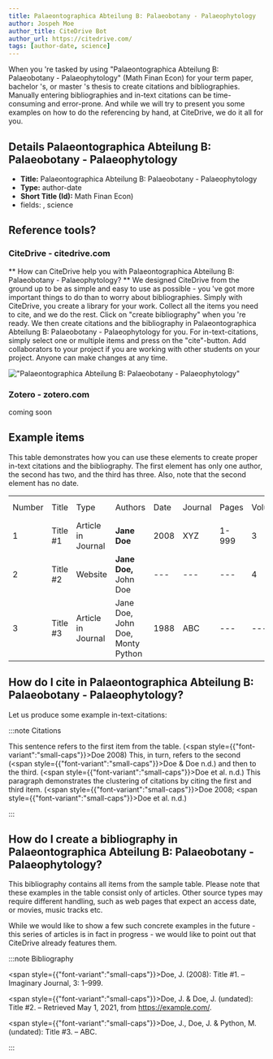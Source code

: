 ```yaml
---
title: Palaeontographica Abteilung B: Palaeobotany - Palaeophytology
author: Jospeh Moe
author_title: CiteDrive Bot
author_url: https://citedrive.com/
tags: [author-date, science]
---
```


When you 're tasked by using "Palaeontographica Abteilung B: Palaeobotany - Palaeophytology" (Math Finan Econ) for your term paper, bachelor 's, or master 's thesis to create citations and bibliographies.
Manually entering bibliographies and in-text citations can be time-consuming and error-prone. And while we will try to present you some examples on how to do the referencing by hand, at CiteDrive, we do it all for you.

## Details  Palaeontographica Abteilung B: Palaeobotany - Palaeophytology
* **Title:** Palaeontographica Abteilung B: Palaeobotany - Palaeophytology
* **Type:** author-date
* **Short Title (Id):** Math Finan Econ)
* fields: , science

## Reference tools?
### CiteDrive - citedrive.com
** How can CiteDrive help you with Palaeontographica Abteilung B: Palaeobotany - Palaeophytology? **
We designed CiteDrive from the ground up to be as simple and easy to use as possible - you 've got more important things to do than to worry about bibliographies. Simply with CiteDrive, you create a library for your work. Collect all the items you need to cite, and we do the rest. Click on "create bibliography" when you 're ready. We then create citations and the bibliography in Palaeontographica Abteilung B: Palaeobotany - Palaeophytology for you. For in-text-citations, simply select one or multiple items and press on the "cite"-button. Add collaborators to your project if you are working with other students on your project. Anyone can make changes at any time.


!["Palaeontographica Abteilung B: Palaeobotany - Palaeophytology"](images/palaeontographica-abteilung-b-palaeobotany--palaeophytology.svg "Choose Palaeontographica Abteilung B: Palaeobotany - Palaeophytology in the CiteDrive App")

### Zotero - zotero.com

coming soon

## Example items

This table demonstrates how you can use these elements to create proper in-text citations and the bibliography. The first element has only one author, the second has two, and the third has three. Also, note that the second element has no date.


<table>
  <tr>
   <td>Number
   </td>
   <td>Title
   </td>
   <td>Type
   </td>
   <td>Authors
   </td>
   <td>Date
   </td>
   <td>Journal
   </td>
   <td>Pages
   </td>
   <td>Volume
   </td>
   <td>Issue
   </td>
   <td>Access Date
   </td>
  </tr>
  <tr>
   <td>1
   </td>
   <td>Title #1
   </td>
   <td>Article in Journal
   </td>
   <td><strong>Jane Doe</strong>
   </td>
   <td>2008
   </td>
   <td>XYZ
   </td>
   <td>1-999
   </td>
   <td>3
   </td>
   <td>2
   </td>
   <td>--
   </td>
  </tr>
  <tr>
   <td>
2
   </td>
   <td>Title #2
   </td>
   <td>Website
   </td>
   <td><strong>Jane Doe, </strong>John Doe
   </td>
   <td>---
   </td>
   <td>---
   </td>
   <td>---
   </td>
   <td>4
   </td>
   <td>---
   </td>
   <td>2020-05-01
   </td>
  </tr>
  <tr>
   <td>3
   </td>
   <td>Title #3
   </td>
   <td>Article in Journal
   </td>
   <td>Jane Doe, John Doe, Monty Python
   </td>
   <td>1988
   </td>
   <td>ABC
   </td>
   <td>---
   </td>
   <td>---
   </td>
   <td>16
   </td>
   <td>---
   </td>
  </tr>
</table>



## How do I cite in  Palaeontographica Abteilung B: Palaeobotany - Palaeophytology?

Let us produce some example in-text-citations:

:::note Citations


This sentence refers to the first item from the table. (<span style={{"font-variant":"small-caps"}}>Doe</span> 2008) This, in turn, refers to the second (<span style={{"font-variant":"small-caps"}}>Doe &amp; Doe</span> n.d.)
and then to the third.  (<span style={{"font-variant":"small-caps"}}>Doe et al.</span> n.d.)
This paragraph demonstrates the clustering of citations by citing the first and third item. (<span style={{"font-variant":"small-caps"}}>Doe</span> 2008; <span style={{"font-variant":"small-caps"}}>Doe et al.</span> n.d.)

:::

## How do I create a bibliography in Palaeontographica Abteilung B: Palaeobotany - Palaeophytology?

This bibliography contains all items from the sample table. Please note that these examples in the table consist only of articles. Other source types may require different handling, such as web pages that expect an access date, or movies, music tracks etc.

While we would like to show a few such concrete examples in the future - this series of articles is in fact in progress - we would like to point out that CiteDrive already features them.

:::note Bibliography

<span style={{"font-variant":"small-caps"}}>Doe, J.</span> (2008): Title #1. – Imaginary Journal, 3: 1–999.

<span style={{"font-variant":"small-caps"}}>Doe, J. &amp; Doe, J.</span> (undated): Title #2. –  Retrieved May 1, 2021, from https://example.com/.

<span style={{"font-variant":"small-caps"}}>Doe, J., Doe, J. &amp; Python, M.</span> (undated): Title #3. – ABC.



:::


        